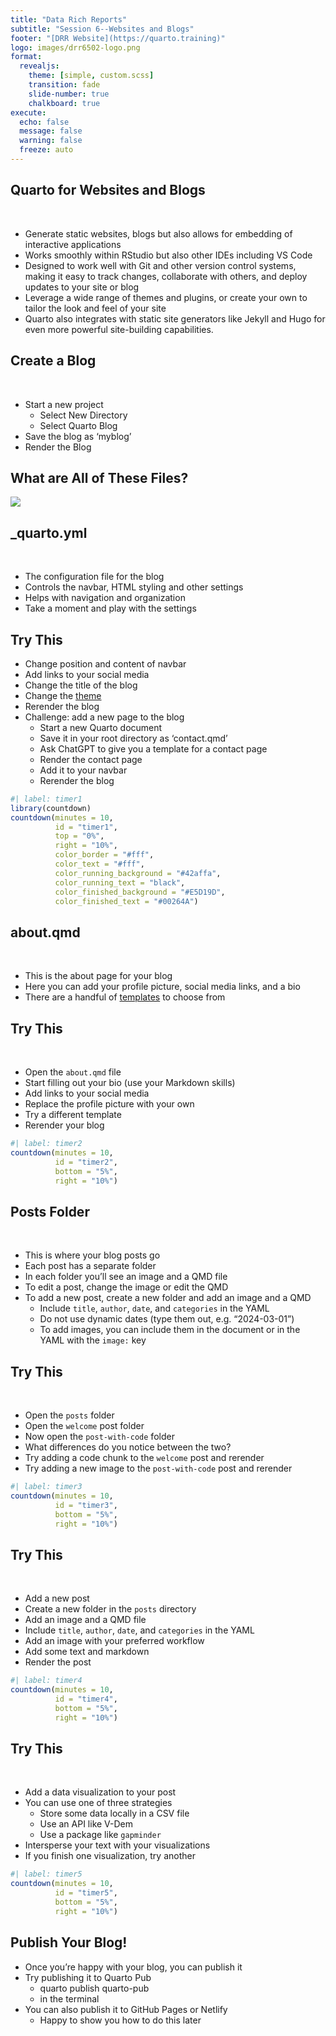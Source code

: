 ```yaml
---
title: "Data Rich Reports"
subtitle: "Session 6--Websites and Blogs"
footer: "[DRR Website](https://quarto.training)"
logo: images/drr6502-logo.png
format:
  revealjs:
    theme: [simple, custom.scss]
    transition: fade
    slide-number: true
    chalkboard: true
execute:
  echo: false
  message: false
  warning: false
  freeze: auto
---
```


## Quarto for Websites and Blogs {.smaller}

<br>

-  Generate static websites, blogs but also allows for embedding of interactive applications
-  Works smoothly within RStudio but also other IDEs including VS Code
- Designed to work well with Git and other version control systems, making it easy to track changes, collaborate with others, and deploy updates to your site or blog
- Leverage a wide range of themes and plugins, or create your own to tailor the look and feel of your site
- Quarto also integrates with static site generators like Jekyll and Hugo for even more powerful site-building capabilities.

## Create a Blog

<br>

::: incremental
- Start a new project 
  - Select New Directory
  - Select Quarto Blog
- Save the blog as 'myblog'
- Render the Blog
:::

## What are All of These Files?

![](images/blog-files.png)

## _quarto.yml 

<br>

::: incremental
- The configuration file for the blog
- Controls the navbar, HTML styling and other settings
- Helps with navigation and organization
- Take a moment and play with the settings
:::

## Try This {.smaller}

- Change position and content of navbar
- Add links to your social media
- Change the title of the blog
- Change the [theme](https://quarto.org/docs/websites/website-blog.html#themes)
- Rerender the blog
- Challenge: add a new page to the blog
  - Start a new Quarto document
  - Save it in your root directory as 'contact.qmd'
  - Ask ChatGPT to give you a template for a contact page
  - Render the contact page
  - Add it to your navbar
  - Rerender the blog

```r
#| label: timer1
library(countdown)
countdown(minutes = 10, 
          id = "timer1", 
          top = "0%", 
          right = "10%",
          color_border = "#fff",
          color_text = "#fff",
          color_running_background = "#42affa",
          color_running_text = "black",
          color_finished_background = "#E5D19D",
          color_finished_text = "#00264A")
```

## about.qmd

<br>

::: incremental
- This is the about page for your blog
- Here you can add your profile picture, social media links, and a bio
- There are a handful of [templates](https://quarto.org/docs/reference/projects/websites.html#about) to choose from
:::

## Try This {.smaller}

<br>

- Open the `about.qmd` file
- Start filling out your bio (use your Markdown skills)
- Add links to your social media
- Replace the profile picture with your own
- Try a different template
- Rerender your blog

```r
#| label: timer2
countdown(minutes = 10, 
          id = "timer2", 
          bottom = "5%", 
          right = "10%")
```

## Posts Folder {.smaller}

<br>

::: incremental
- This is where your blog posts go
- Each post has a separate folder
- In each folder you'll see an image and a QMD file
- To edit a post, change the image or edit the QMD
- To add a new post, create a new folder and add an image and a QMD
  - Include `title`, `author`, `date`, and `categories` in the YAML
  - Do not use dynamic dates (type them out, e.g. "2024-03-01")
  - To add images, you can include them in the document or in the YAML with the `image:` key
:::

## Try This {.smaller}

<br>

- Open the `posts` folder
- Open the `welcome` post folder
- Now open the `post-with-code` folder
- What differences do you notice between the two? 
- Try adding a code chunk to the `welcome` post and rerender
- Try adding a new image to the `post-with-code` post and rerender

```r
#| label: timer3
countdown(minutes = 10, 
          id = "timer3", 
          bottom = "5%", 
          right = "10%")
```

## Try This {.smaller}

<br>

- Add a new post
- Create a new folder in the `posts` directory
- Add an image and a QMD file
- Include `title`, `author`, `date`, and `categories` in the YAML
- Add an image with your preferred workflow
- Add some text and markdown
- Render the post

```r
#| label: timer4
countdown(minutes = 10, 
          id = "timer4", 
          bottom = "5%", 
          right = "10%")
```

## Try This {.smaller}

<br>

- Add a data visualization to your post
- You can use one of three strategies
  - Store some data locally in a CSV file
  - Use an API like V-Dem
  - Use a package like `gapminder`
- Intersperse your text with your visualizations
- If you finish one visualization, try another
  
```r
#| label: timer5
countdown(minutes = 10, 
          id = "timer5", 
          bottom = "5%", 
          right = "10%")
```

## Publish Your Blog! 

- Once you're happy with your blog, you can publish it
- Try publishing it to Quarto Pub
  - quarto publish quarto-pub
  - in the terminal
- You can also publish it to GitHub Pages or Netlify
  - Happy to show you how to do this later
